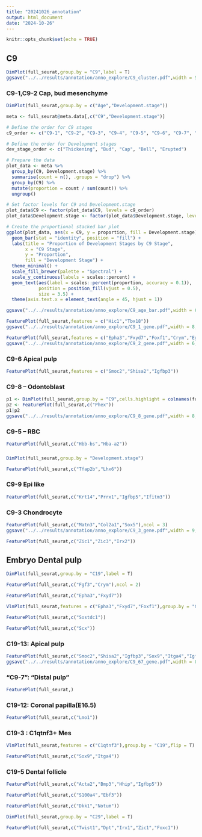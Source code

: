 ```yaml
---
title: "20241026_annotation"
output: html_document
date: "2024-10-26"
---
```


```r
knitr::opts_chunk$set(echo = TRUE)
```



## C9

``` r
DimPlot(full_seurat,group.by = "C9",label = T)
ggsave("../../results/annotation/anno_explore/C9_cluster.pdf",width = 5,height = 4)
```

### C9-1,C9-2 Cap, bud mesenchyme 
```r
DimPlot(full_seurat,group.by = c("Age","Development.stage"))
```
```R
meta <- full_seurat@meta.data[,c("C9","Development.stage")]

# Define the order for C9 stages
c9_order <- c("C9-1", "C9-2", "C9-3", "C9-4", "C9-5", "C9-6", "C9-7", "C9-8","C9-9")

# Define the order for Development stages
dev_stage_order <- c("Thickening", "Bud", "Cap", "Bell", "Erupted")

# Prepare the data
plot_data <- meta %>%
  group_by(C9, Development.stage) %>%
  summarise(count = n(), .groups = "drop") %>%
  group_by(C9) %>%
  mutate(proportion = count / sum(count)) %>%
  ungroup()

# Set factor levels for C9 and Development.stage
plot_data$C9 <- factor(plot_data$C9, levels = c9_order)
plot_data$Development.stage <- factor(plot_data$Development.stage, levels = dev_stage_order)

# Create the proportional stacked bar plot
ggplot(plot_data, aes(x = C9, y = proportion, fill = Development.stage)) +
  geom_bar(stat = "identity", position = "fill") +
  labs(title = "Proportion of Development Stages by C9 Stage",
       x = "C9 Stage",
       y = "Proportion",
       fill = "Development Stage") +
  theme_minimal() +
  scale_fill_brewer(palette = "Spectral") +
  scale_y_continuous(labels = scales::percent) +
  geom_text(aes(label = scales::percent(proportion, accuracy = 0.1)),
            position = position_fill(vjust = 0.5),
            size = 3.5) +
  theme(axis.text.x = element_text(angle = 45, hjust = 1))

ggsave("../../results/annotation/anno_explore/C9_age_bar.pdf",width = 6,height = 4)
```
```R
FeaturePlot(full_seurat,features = c("Hic1","Tbx18"))
ggsave("../../results/annotation/anno_explore/C9_1_gene.pdf",width = 8,height = 4)
```

```R
FeaturePlot(full_seurat,features = c("Epha3","Fxyd7","Foxf1","Crym","Egr3","Fgf3"))
ggsave("../../results/annotation/anno_explore/C9_2_gene.pdf",width = 6,height = 8)
```

### C9-6 Apical pulp
``` R
FeaturePlot(full_seurat,features = c("Smoc2","Shisa2","Igfbp3"))
```

### C9-8 -- Odontoblast
```r
p1 <- DimPlot(full_seurat,group.by = "C9",cells.highlight = colnames(full_seurat)[full_seurat$C9=="C9-8"])
p2 <- FeaturePlot(full_seurat,c("Phex"))
p1|p2
ggsave("../../results/annotation/anno_explore/C9_8_gene.pdf",width = 8,height = 4)
```

### C9-5 -- RBC

```r
FeaturePlot(full_seurat,c("Hbb-bs","Hba-a2"))
```
###
```r
DimPlot(full_seurat,group.by = "Development.stage")
```

```r
FeaturePlot(full_seurat,c("Tfap2b","Lhx6"))
```


### C9-9 Epi like



```r
FeaturePlot(full_seurat,c("Krt14","Prrx1","Igfbp5","Ifitm3"))
```


### C9-3 Chondrocyte

``` r

FeaturePlot(full_seurat,c("Matn3","Col2a1","Sox5"),ncol = 3)
ggsave("../../results/annotation/anno_explore/C9_3_gene.pdf",width = 9,height = 3)
```


``` r
FeaturePlot(full_seurat,c("Zic1","Zic3","Irx2"))
```

## Embryo Dental pulp
```r
DimPlot(full_seurat,group.by = "C19",label = T)
```


```r
FeaturePlot(full_seurat,c("Fgf3","Crym"),ncol = 2)
```

```r
FeaturePlot(full_seurat,c("Epha3","Fxyd7"))
```

```r
VlnPlot(full_seurat,features = c("Epha3","Fxyd7","Foxf1"),group.by = "C19",stack = T,flip = T)
```


``` r

FeaturePlot(full_seurat,c("Sostdc1"))
```


```r
FeaturePlot(full_seurat,c("Scx"))
```



### C19-13: Apical pulp
```r
FeaturePlot(full_seurat,c("Smoc2","Shisa2","Igfbp3","Sox9","Itga4","Igfbp5"),ncol = 3)
ggsave("../../results/annotation/anno_explore/C9_67_gene.pdf",width = 8,height = 4)
```

### "C9-7": "Distal pulp"

``` r
FeaturePlot(full_seurat,)
```

### C19-12: Coronal papilla(E16.5)
```r
FeaturePlot(full_seurat,c("Lmo1"))
```
### C19-3 : C1qtnf3+ Mes
```r
VlnPlot(full_seurat,features = c("C1qtnf3"),group.by = "C19",flip = T)
```
``` r
FeaturePlot(full_seurat,c("Sox9","Itga4"))
```

### C19-5 Dental follicle
``` r
FeaturePlot(full_seurat,c("Acta2","Bmp3","Hhip","Igfbp5"))
```


```r
FeaturePlot(full_seurat,c("S100a4","Ebf3"))
```



``` r
FeaturePlot(full_seurat,c("Dkk1","Notum"))
```


```r
DimPlot(full_seurat,group.by = "C29",label = T)
```


``` r
FeaturePlot(full_seurat,c("Twist1","Dpt","Irx1","Zic1","Foxc1"))
```


